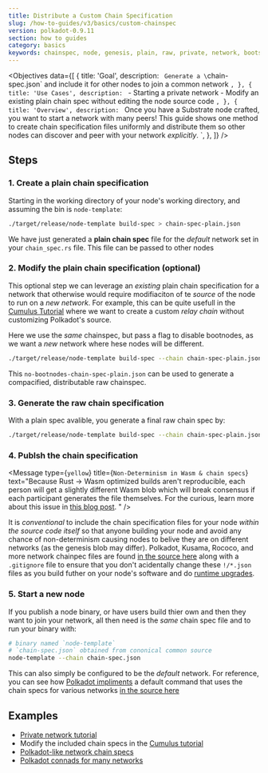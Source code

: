```yaml
---
title: Distribute a Custom Chain Specification
slug: /how-to-guides/v3/basics/custom-chainspec
version: polkadot-0.9.11
section: how to guides
category: basics
keywords: chainspec, node, genesis, plain, raw, private, network, bootstrap
---
```


<Objectives
  data={[
    {
      title: 'Goal',
      description: `
        Generate a \`chain-spec.json\` and include it for other nodes to join a common network
      `,
    },
    {
      title: 'Use Cases',
      description: `
        - Starting a private network
        - Modify an existing plain chain spec without editing the node source code
      `,
    },
    {
      title: 'Overview',
      description: `
        Once you have a Substrate node crafted, you want to start a network with many peers!
        This guide shows one method to create chain specification files uniformly and distribute them so other nodes can discover and peer with your network _explicitly_.
      `,
    },
  ]}
/>
<br />

## Steps

### 1. Create a plain chain specification

Starting in the working directory of your node's working directory, and assuming the bin is `node-template`:

```bash
./target/release/node-template build-spec > chain-spec-plain.json
```

We have just generated a **plain chain spec** file for the _default_ network set in your
`chain_spec.rs` file. This file can be passed to other nodes

### 2. Modify the plain chain specification (optional)

This optional step we can leverage an _existing_ plain chain specification for a network that otherwise would require modifiaciton of te _source_ of the node to run on a _new network_.
For example, this can be quite usefull in the [Cumulus Tutorial](/tutorials/v3/cumulus/start-relay) where we want to create a custom _relay chain_ without customizing Polkadot's source.

Here we use the _same_ chainspec, but pass a flag to disable bootnodes, as we want a _new_ network where hese nodes will be different.

```bash
./target/release/node-template build-spec --chain chain-spec-plain.json --raw --disable-default-bootnode > no-bootnodes-chain-spec-plain.json
```

This `no-bootnodes-chain-spec-plain.json` can be used to generate a compacified, distributable raw chainspec.

### 3. Generate the raw chain specification

With a plain spec avalible, you generate a final raw chain spec by:

```bash
./target/release/node-template build-spec --chain chain-spec-plain.json --raw > chain-spec.json
```

### 4. Publsh the chain specification

<Message
  type={`yellow`}
  title={`Non-Determinism in Wasm & chain specs`}
  text="Because Rust -> Wasm optimized builds aren't reproducible, each person will get a slightly
    different Wasm blob which will break consensus if each participant generates the file themselves.
    For the curious, learn more about this issue in
    [this blog post](https://dev.to/gnunicorn/hunting-down-a-non-determinism-bug-in-our-rust-wasm-build-4fk1).
    "
/>

It is _conventional_ to include the chain specification files for your node _within the source code itself_ so that anyone building your node and avoid any chance of non-determinism causing nodes to belive they are on different networks (as the genesis blob may differ).
Polkadot, Kusama, Rococo, and more network chainpec files are found [in the source here](https://github.com/paritytech/polkadot/tree/master/node/service/res) along with a `.gitignore` file to ensure that you don't acidentally change these `!/*.json` files as you build futher on your node's software and do [runtime upgrades](/tutorials/v3/forkless-upgrades).

### 5. Start a new node

If you publish a node binary, or have users build thier own and then they want to join your network, all then need is the _same_ chain spec file and to run your binary with:

```bash
# binary named `node-template`
# `chain-spec.json` obtained from cononical common source
node-template --chain chain-spec.json
```

This can also simply be configured to be the _default_ network.
For reference, you can see how [Polkadot impliments](https://github.com/paritytech/polkadot/commits/master/cli/src/command.rs) a default command that uses the chain specs for various networks [in the source here](https://github.com/paritytech/polkadot/tree/master/node/service/res)

## Examples

- [Private network tutorial](/tutorials/v3/private-network#add-keys-to-keystore)
- Modify the included chain specs in the [Cumulus tutorial](/tutorials/v3/cumulus/start-relay)
- [Polkadot-like network chain specs](https://github.com/paritytech/polkadot/tree/master/node/service/res)
- [Polkadot connads for many networks](https://github.com/paritytech/polkadot/commits/master/cli/src/command.rs)

